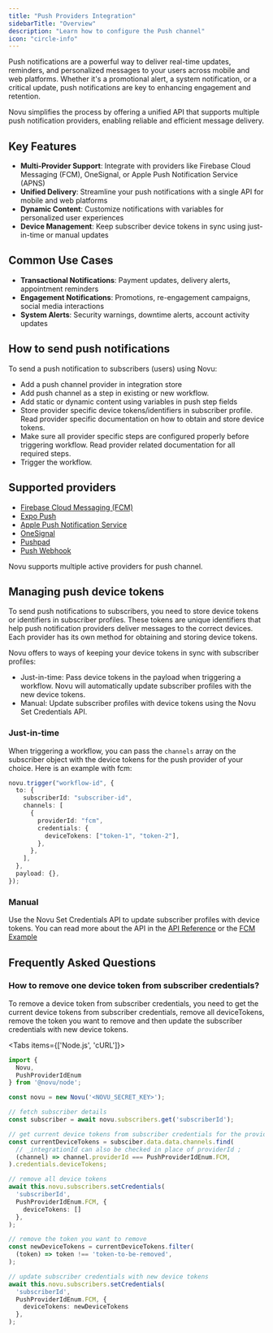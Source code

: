 ```yaml
---
title: "Push Providers Integration"
sidebarTitle: "Overview"
description: "Learn how to configure the Push channel"
icon: "circle-info"
---
```


Push notifications are a powerful way to deliver real-time updates, reminders, and personalized messages to your users across mobile and web platforms. 
Whether it's a promotional alert, a system notification, or a critical update, push notifications are key to enhancing engagement and retention.

Novu simplifies the process by offering a unified API that supports multiple push notification providers, enabling reliable and efficient message delivery.

## Key Features

- **Multi-Provider Support**: Integrate with providers like Firebase Cloud Messaging (FCM), OneSignal, or Apple Push Notification Service (APNS)
- **Unified Delivery**: Streamline your push notifications with a single API for mobile and web platforms
- **Dynamic Content**: Customize notifications with variables for personalized user experiences
- **Device Management**: Keep subscriber device tokens in sync using just-in-time or manual updates

## Common Use Cases
- **Transactional Notifications**: Payment updates, delivery alerts, appointment reminders
- **Engagement Notifications**: Promotions, re-engagement campaigns, social media interactions
- **System Alerts**: Security warnings, downtime alerts, account activity updates


## How to send push notifications
To send a push notification to subscribers (users) using Novu:

- Add a push channel provider in integration store
- Add push channel as a step in existing or new workflow.
- Add static or dynamic content using variables in push step fields
- Store provider specific device tokens/identifiers in subscriber profile. Read provider specific documentation on how to obtain and store device tokens.
- Make sure all provider specific steps are configured properly before triggering workflow. Read provider related documentation for all required steps.
- Trigger the workflow.

## Supported providers

- [Firebase Cloud Messaging (FCM)](/docs/channels-and-providers/push/fcm)
- [Expo Push](/docs/channels-and-providers/push/expo-push)
- [Apple Push Notification Service](/docs/channels-and-providers/push/apns)
- [OneSignal](/docs/channels-and-providers/push/onesignal)
- [Pushpad](/docs/channels-and-providers/push/pushpad)
- [Push Webhook](/docs/channels-and-providers/push/push-webhook)

<Callout>Novu supports multiple active providers for push channel.</Callout>

## Managing push device tokens

To send push notifications to subscribers, you need to store device tokens or identifiers in subscriber profiles. These tokens are unique identifiers that help push notification providers deliver messages to the correct devices. Each provider has its own method for obtaining and storing device tokens.

Novu offers to ways of keeping your device tokens in sync with subscriber profiles:

- Just-in-time: Pass device tokens in the payload when triggering a workflow. Novu will automatically update subscriber profiles with the new device tokens.
- Manual: Update subscriber profiles with device tokens using the Novu Set Credentials API.

### Just-in-time

When triggering a workflow, you can pass the `channels` array on the subscriber object with the device tokens for the push provider of your choice. Here is an example with fcm:

```typescript
novu.trigger("workflow-id", {
  to: {
    subscriberId: "subscriber-id",
    channels: [
      {
        providerId: "fcm",
        credentials: {
          deviceTokens: ["token-1", "token-2"],
        },
      },
    ],
  },
  payload: {},
});
```

### Manual

Use the Novu Set Credentials API to update subscriber profiles with device tokens. You can read more about the API in the [API Reference](/docs/api-reference/subscribers/update-subscriber-credentials) or the [FCM Example](/docs/integrations/providers/push/fcm#setting-device-token)

## Frequently Asked Questions

### How to remove one device token from subscriber credentials?

To remove a device token from subscriber credentials, you need to get the current device tokens from subscriber credentials, remove all deviceTokens, remove the token you want to remove and then update the subscriber credentials with new device tokens.

<Tabs items={['Node.js', 'cURL']}>
<Tab value="Node.js">
```ts
import {
  Novu,
  PushProviderIdEnum
} from '@novu/node';

const novu = new Novu('<NOVU_SECRET_KEY>');

// fetch subscriber details
const subscriber = await novu.subscribers.get('subscriberId');

// get current device tokens from subscriber credentials for the provider
const currentDeviceTokens = subsciber.data.data.channels.find(
  // _integrationId can also be checked in place of providerId ;
  (channel) => channel.providerId === PushProviderIdEnum.FCM,
).credentials.deviceTokens;

// remove all device tokens
await this.novu.subscribers.setCredentials(
  'subscriberId',
  PushProviderIdEnum.FCM, {
    deviceTokens: []
  },
);

// remove the token you want to remove
const newDeviceTokens = currentDeviceTokens.filter(
  (token) => token !== 'token-to-be-removed',
);

// update subscriber credentials with new device tokens
await this.novu.subscribers.setCredentials(
  'subscriberId',
  PushProviderIdEnum.FCM, {
    deviceTokens: newDeviceTokens
  },
);
```
  </Tab>
</Tabs>


